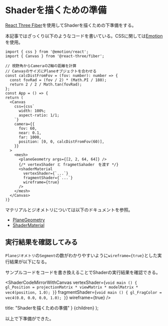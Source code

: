 
# Shaderを描くための準備

[React Three Fiber](https://docs.pmnd.rs/react-three-fiber/getting-started/introduction)を使用してShaderを描くための下準備をする。

本記事ではざっくり以下のようなコードを書いている。CSSに関しては[Emotion](https://emotion.sh/docs/introduction)を使用。

```tsx
import { css } from '@emotion/react';
import { Canvas } from '@react-three/fiber';

// 視野角からCameraのZ軸の距離を計算
// CanvasのサイズにPlaneオブジェクトを合わせる
const calcDistFromFov = (fov: number): number => {
  const fovRad = (fov / 2) * (Math.PI / 180);
  return 2 / 2 / Math.tan(fovRad);
};
const App = () => {
return (
  <Canvas
    css={css`
      width: 100%;
      aspect-ratio: 1/1;
    `}
    camera={{
      fov: 60,
      near: 0.1,
      far: 1000,
      position: [0, 0, calcDistFromFov(60)],
    }}
  >
    <mesh>
      <planeGeometry args={[2, 2, 64, 64]} />
      {/* vertexShader と fragmetSahader　を渡す */}
      <shaderMaterial
        vertexShader={`...`}
        fragmentShader={`...`}
        wireframe={true}
      />
    </mesh>
  </Canvas>
)}
```

マテリアルとジオメトリについては以下のドキュメントを参照。

- [PlaneGeometry](https://threejs.org/docs/index.html?q=plane#api/en/geometries/PlaneGeometry)
- [ShaderMaterial](https://threejs.org/docs/index.html?q=shader#api/en/materials/ShaderMaterial)


## 実行結果を確認してみる

`Planeジオメトリ`の`Segment`の数がわかりやすいように`wireframe={true}`とした実行結果が以下になる。

サンプルコードをコードを書き換えることでShaderの実行結果を確認できる。

<ShaderCodeMirrorWithCanvas
  vertexShader={`void main () {
  gl_Position = projectionMatrix * viewMatrix * modelMatrix * vec4(position, 1.0);
}`}
  fragmentShader={`void main () {
  gl_FragColor = vec4(0.0, 0.0, 0.0, 1.0);
}`}
  wireframe={true}
/>

  title: "Shaderを描くための準備"
}
  <LearningLayout title={meta.title}>{children}</LearningLayout>
);

以上で下準備ができた。